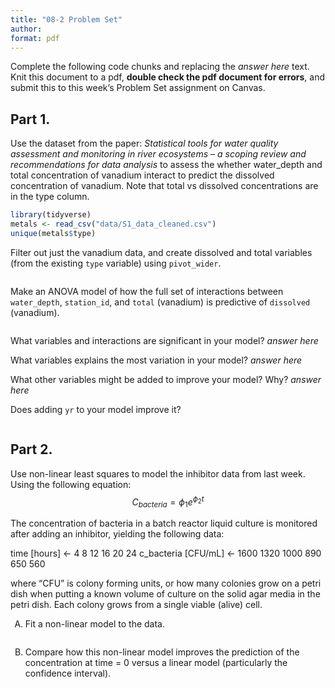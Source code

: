 ```yaml
---
title: "08-2 Problem Set"
author: 
format: pdf
---
```


Complete the following code chunks and replacing the *answer here* text. Knit this document to a pdf, **double check the pdf document for errors**, and submit this to this week's Problem Set assignment on Canvas. 

## Part 1. 

Use the dataset from the paper: *Statistical tools for water quality assessment and monitoring in river ecosystems – a scoping review and recommendations for data analysis* to assess the whether water_depth and total concentration of vanadium interact to predict the dissolved concentration of vanadium. Note that total vs dissolved concentrations are in the type column.  

```r
library(tidyverse)
metals <- read_csv("data/S1_data_cleaned.csv")
unique(metals$type)
```

Filter out just the vanadium data, and create dissolved and total variables (from the existing `type` variable) using `pivot_wider`.

```r

```

Make an ANOVA model of how the full set of interactions between `water_depth`, `station_id`, and `total` (vanadium) is predictive of `dissolved` (vanadium). 

```r

```

What variables and interactions are significant in your model?
*answer here*

What variables explains the most variation in your model?
*answer here*

What other variables might be added to improve your model? Why?
*answer here*

Does adding `yr` to your model improve it?
```r

```


## Part 2. 

Use non-linear least squares to model the inhibitor data from last week. Using the following equation: 
$$C_{bacteria} = \phi_1 e^{\phi_2 t}$$

The concentration of bacteria in a batch reactor liquid culture is monitored after adding an inhibitor, yielding the following data:

time [hours] <- 4 8 12 16 20 24
c_bacteria [CFU/mL] <- 1600 1320 1000 890 650 560

where "CFU" is  colony forming units, or how many colonies grow on a petri dish when putting a known volume of culture on the solid agar media in the petri dish. Each colony grows from a single viable (alive) cell. 

A) Fit a non-linear model to the data. 

```r

```

B) Compare how this non-linear model improves the prediction of the concentration at time = 0 versus a linear model (particularly the confidence interval). 
 
```r

```
